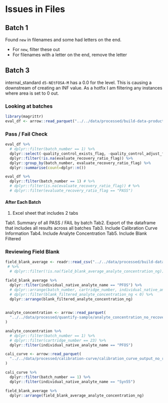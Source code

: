 # Issues in Files

## Batch 1

Found `new` in filenames and some had letters on the end.

* For `new`, filter these out
* For filenames with a letter on the end, remove the letter

## Batch 3

internal_standard `d5-NEtFOSA-M` has a 0.0 for the level. This is causing a downstream of creating an INF value. As a hotfix I am filtering any instances where area is set to 0 out.

### Looking at batches

```r
library(magrittr)
eval_df <- arrow::read_parquet("../../data/processed/build-data-products/blank_filtered_evaluated_qc_no_recovery.parquet")
```

### Pass / Fail Check

```r
eval_df %>% 
  # dplyr::filter(batch_number == 1) %>% 
  dplyr::select(-quality_control_exists_flag, -quality_control_adjust_flag) %>% 
  dplyr::filter(!is.na(evaluate_recovery_ratio_flag)) %>% 
  dplyr::group_by(batch_number, evaluate_recovery_ratio_flag) %>% 
  dplyr::summarise(count=dplyr::n())
```

```r
eval_df %>% 
  dplyr::filter(batch_number == 1) # %>% 
  # dplyr::filter(is.na(evaluate_recovery_ratio_flag)) # %>% 
  # dplyr::filter(evaluate_recovery_ratio_flag == "PASS")
```

#### After Each Batch

1. Excel sheet that includes 2 tabs

Tab1. Summary of all PASS / FAIL by batch
Tab2. Export of the dataframe that includes all results across all batches
Tab3. Include Calibration Curve Information
Tab4. Include Analyte Concentration
Tab5. Include Blank Filtered



### Reviewing Field Blank

```r
field_blank_average <- readr::read_csv("../../data/processed/build-data-products/field_blank_analyte_concentration_average_ng.csv")
 # %>% 
  # dplyr::filter(!is.na(field_blank_average_analyte_concentration_ng))
```

```r
field_blank_average %>% 
  dplyr::filter(individual_native_analyte_name == "PFOS") %>% 
  # dplyr::arrange(batch_number, cartridge_number, individual_native_analyte_name) %>% 
  # dplyr::filter(blank_filtered_analyte_concentration_ng < 0) %>% 
  dplyr::arrange(blank_filtered_analyte_concentration_ng)
  
```
```r
analyte_concentration <- arrow::read_parquet(
  "../../data/processed/quantify-sample/analyte_concentration_no_recovery.parquet"
)
```

```r
analyte_concentration %>% 
  # dplyr::filter(batch_number == 1) %>% 
  # dplyr::filter(cartridge_number == 23) %>% 
  dplyr::filter(individual_native_analyte_name == "PFOS")
```

```r
cali_curve <- arrow::read_parquet(
  "../../data/processed/calibration-curve/calibration_curve_output_no_recov_filter.parquet"
)
```

```r
cali_curve %>% 
  dplyr::filter(batch_number == 1) %>% 
  dplyr::filter(individual_native_analyte_name == "Syn55")
```


```r
field_blank_average %>% 
  dplyr::arrange(field_blank_average_analyte_concentration_ng)
  
```